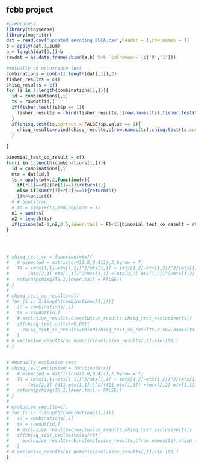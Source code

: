 ## fcbb project

```r
#preprocess
library(tidyverse)
library(magrittr)
dat = read.csv('updated_encoding_BLCA.csv',header = 1,row.names = 1)
b = apply(dat,1,sum)
a = length(dat[1,])-b
rawdat = as.data.frame(cbind(a,b) %>% `colnames<-`(c('0','1')))
```

```r
#mutually co occurrence test
combinations = combn(1:length(dat[,1]),2)
fisher_results = c()
chisq_results = c()
for (i in 1:length(combinations[1,])){
  id = combinations[,i]
  ts = rawdat[id,]
  if(fisher.test(ts)$p == 1){
    fisher_results = rbind(fisher_results,c(row.names(ts),fisher.test(ts)$p))
  }
  if(chisq.test(ts,correct = FALSE)$p.value == 1){
    chisq_results=rbind(chisq_results,c(row.names(ts),chisq.test(ts,correct = FALSE)$p.value))
  }
  
}

binomial_test_co_result = c()
for(i in 1:length(combinations[1,])){
  id = combinations[,i]
  mtx = dat[id,]
  ts = apply(mtx,2,function(r){
    if(r[1]==r[2]&r[1]==1){return(1)}
    else if(sum(r[1]+r[2])==1){return(0)}
    })%>%unlist()
  # # bootstrap
  # ts = sample(ts,100,replace = T)
  n1 = sum(ts)
  n2 = length(ts)
  if(pbinom(n1-1,n2,0.5,lower.tail = F)<1){binomial_test_co_result = rbind(binomial_test_co_result,c(rownames(mtx),pbinom(n1,n2,0.5,lower.tail = F)))}
}
  



# chisq_test_co = function(mtx){
#   # expected = matrix(c(411,0,0,411),2,byrow = T)
#   TS = (mtx[1,1]-mtx[1,1])^2/mtx[1,1] + (mtx[1,2]-mtx[1,2])^2/(mtx[1,2]) + 
#       (mtx[2,1]-mtx[1,1])^2/mtx[1,1] +(mtx[2,2]-mtx[1,2])^2/mtx[1,2]
#   return(pchisq(TS,1,lower.tail = FALSE))
# }
# 
# chisq_test_co_results=c()
# for (i in 1:length(combinations[1,])){
#   id = combinations[,i]
#   ts = rawdat[id,]
#   # exclusive_results=c(exclusive_results,chisq_test_exclusive(ts))
#   if(chisq_test_co(ts)<0.05){
#     chisq_test_co_results=rbind(chisq_test_co_results,c(row.names(ts),chisq_test_co(ts)))
#   }
# # exclusive_results[as.numeric(exclusive_results[,3])>1e-100,]
# }


# #mutually exclusive test
# chisq_test_exclusive = function(mtx){
#   # expected = matrix(c(411,0,0,411),2,byrow = T)
#   TS = (mtx[1,1]-mtx[1,1])^2/mtx[1,1] + (mtx[1,2]-mtx[1,2])^2/(mtx[1,2]) +
#       (mtx[2,1]-(411-mtx[1,1]))^2/(411-mtx[1,1]) +(mtx[2,2]-mtx[1,1])^2/mtx[1,1]
#   return(pchisq(TS,1,lower.tail = FALSE))
# }
# 
# exclusive_results=c()
# for (i in 1:length(combinations[1,])){
#   id = combinations[,i]
#   ts = rawdat[id,]
#   # exclusive_results=c(exclusive_results,chisq_test_exclusive(ts))
#   if(chisq_test_exclusive(ts)>0){
#     exclusive_results=rbind(exclusive_results,c(row.names(ts),chisq_test_exclusive(ts)))
#   }
# # exclusive_results[as.numeric(exclusive_results[,3])>1e-100,]
}

```

